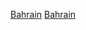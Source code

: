 {{Portal|體育運動}}
{{Year by category
|m=2
|c=0
|d=1
|y=6
|cat=巴林體育
|sortkey=體育
|parent=各年份巴林體育
|subcat=2016年巴林
}}

[[Category:2016年各國體育|Bahrain]]
[[Category:2016年亞洲體育|Bahrain]]